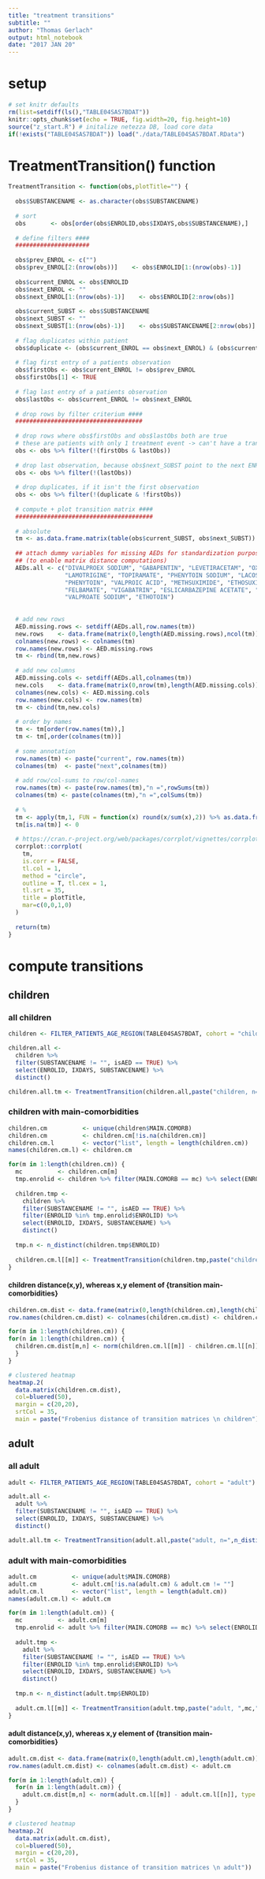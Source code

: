 ```yaml
---
title: "treatment transitions"
subtitle: ""
author: "Thomas Gerlach"
output: html_notebook
date: "2017 JAN 20"
---
```


# setup
```r
# set knitr defaults
rm(list=setdiff(ls(),"TABLE04SAS7BDAT"))
knitr::opts_chunk$set(echo = TRUE, fig.width=20, fig.height=10)
source("z_start.R") # initalize netezza DB, load core data
if(!exists("TABLE04SAS7BDAT")) load("./data/TABLE04SAS7BDAT.RData")
```

# TreatmentTransition() function
```r
TreatmentTransition <- function(obs,plotTitle="") {
  
  obs$SUBSTANCENAME <- as.character(obs$SUBSTANCENAME)
  
  # sort
  obs       <- obs[order(obs$ENROLID,obs$IXDAYS,obs$SUBSTANCENAME),]
  
  # define filters ####
  #####################
  
  obs$prev_ENROL <- c("")
  obs$prev_ENROL[2:(nrow(obs))]    <- obs$ENROLID[1:(nrow(obs)-1)]
  
  obs$current_ENROL <- obs$ENROLID
  obs$next_ENROL <- ""
  obs$next_ENROL[1:(nrow(obs)-1)]    <- obs$ENROLID[2:nrow(obs)]
  
  obs$current_SUBST <- obs$SUBSTANCENAME
  obs$next_SUBST <- ""
  obs$next_SUBST[1:(nrow(obs)-1)]    <- obs$SUBSTANCENAME[2:nrow(obs)]
  
  # flag duplicates within patient
  obs$duplicate <- (obs$current_ENROL == obs$next_ENROL) & (obs$current_SUBST == obs$next_SUBST)
  
  # flag first entry of a patients observation
  obs$firstObs <- obs$current_ENROL != obs$prev_ENROL
  obs$firstObs[1] <- TRUE
  
  # flag last entry of a patients observation
  obs$lastObs <- obs$current_ENROL != obs$next_ENROL
  
  # drop rows by filter criterium ####
  ####################################
  
  # drop rows where obs$firstObs and obs$lastObs both are true 
  # these are patients with only 1 treatment event -> can't have a transition
  obs <- obs %>% filter(!(firstObs & lastObs))
  
  # drop last observation, because obs$next_SUBST point to the next ENROLID
  obs <- obs %>% filter(!(lastObs))
  
  # drop duplicates, if it isn't the first observation
  obs <- obs %>% filter(!(duplicate & !firstObs))
  
  # compute + plot transition matrix ####
  #######################################
  
  # absolute
  tm <- as.data.frame.matrix(table(obs$current_SUBST, obs$next_SUBST))
  
  ## attach dummy variables for missing AEDs for standardization purposes 
  ## (to enable matrix distance computations)
  AEDs.all <- c("DIVALPROEX SODIUM", "GABAPENTIN", "LEVETIRACETAM", "OXCARBAZEPINE", "PRIMIDONE",
                "LAMOTRIGINE", "TOPIRAMATE", "PHENYTOIN SODIUM", "LACOSAMIDE", "ZONISAMIDE",
                "PHENYTOIN", "VALPROIC ACID", "METHSUXIMIDE", "ETHOSUXIMIDE", "TIAGABINE HYDROCHLORIDE",
                "FELBAMATE", "VIGABATRIN", "ESLICARBAZEPINE ACETATE", "GABAPENTIN ENACARBIL", "FOSPHENYTOIN SODIUM",
                "VALPROATE SODIUM", "ETHOTOIN")
  
  
  # add new rows
  AED.missing.rows <- setdiff(AEDs.all,row.names(tm))
  new.rows    <- data.frame(matrix(0,length(AED.missing.rows),ncol(tm)))
  colnames(new.rows) <- colnames(tm)
  row.names(new.rows) <- AED.missing.rows
  tm <- rbind(tm,new.rows)
  
  # add new columns
  AED.missing.cols <- setdiff(AEDs.all,colnames(tm))
  new.cols    <- data.frame(matrix(0,nrow(tm),length(AED.missing.cols)))
  colnames(new.cols) <- AED.missing.cols
  row.names(new.cols) <- row.names(tm)
  tm <- cbind(tm,new.cols)
  
  # order by names
  tm <- tm[order(row.names(tm)),]
  tm <- tm[,order(colnames(tm))]
  
  # some annotation
  row.names(tm) <- paste("current", row.names(tm))
  colnames(tm)  <- paste("next",colnames(tm))
  
  # add row/col-sums to row/col-names
  row.names(tm) <- paste(row.names(tm),"n =",rowSums(tm))
  colnames(tm) <- paste(colnames(tm),"n =",colSums(tm))
  
  # %
  tm <- apply(tm,1, FUN = function(x) round(x/sum(x),2)) %>% as.data.frame() %>% t()
  tm[is.na(tm)] <- 0
  
  # https://cran.r-project.org/web/packages/corrplot/vignettes/corrplot-intro.html
  corrplot::corrplot(
    tm,
    is.corr = FALSE,
    tl.col = 1,
    method = "circle",
    outline = T, tl.cex = 1,
    tl.srt = 35,
    title = plotTitle,
    mar=c(0,0,1,0)
  )
  
  return(tm)
}

```


# compute transitions

## children

### all children
```r

children <- FILTER_PATIENTS_AGE_REGION(TABLE04SAS7BDAT, cohort = "children")

children.all <- 
  children %>% 
  filter(SUBSTANCENAME != "", isAED == TRUE) %>% 
  select(ENROLID, IXDAYS, SUBSTANCENAME) %>%
  distinct()

children.all.tm <- TreatmentTransition(children.all,paste("children, n=",n_distinct(children.all$ENROLID)))
```

### children with main-comorbidities
```r
children.cm          <- unique(children$MAIN.COMORB)
children.cm          <- children.cm[!is.na(children.cm)]
children.cm.l        <- vector("list", length = length(children.cm))
names(children.cm.l) <- children.cm

for(m in 1:length(children.cm)) {
  mc          <- children.cm[m]
  tmp.enrolid <- children %>% filter(MAIN.COMORB == mc) %>% select(ENROLID) %>% distinct()
  
  children.tmp <- 
    children %>% 
    filter(SUBSTANCENAME != "", isAED == TRUE) %>% 
    filter(ENROLID %in% tmp.enrolid$ENROLID) %>% 
    select(ENROLID, IXDAYS, SUBSTANCENAME) %>%
    distinct()
  
  tmp.n <- n_distinct(children.tmp$ENROLID)
  
  children.cm.l[[m]] <- TreatmentTransition(children.tmp,paste("children, ",mc,", n=",tmp.n))
}
```

#### children distance(x,y), whereas x,y element of {transition main-comorbidities}
```r
children.cm.dist <- data.frame(matrix(0,length(children.cm),length(children.cm)))
row.names(children.cm.dist) <- colnames(children.cm.dist) <- children.cm

for(m in 1:length(children.cm)) {
for(n in 1:length(children.cm)) {
  children.cm.dist[m,n] <- norm(children.cm.l[[m]] - children.cm.l[[n]], type = "F")
  }
}

# clustered heatmap
heatmap.2(
  data.matrix(children.cm.dist),
  col=bluered(50),
  margin = c(20,20), 
  srtCol = 35,
  main = paste("Frobenius distance of transition matrices \n children")   )

```



## adult

### all adult
```r

adult <- FILTER_PATIENTS_AGE_REGION(TABLE04SAS7BDAT, cohort = "adult")

adult.all <- 
  adult %>% 
  filter(SUBSTANCENAME != "", isAED == TRUE) %>% 
  select(ENROLID, IXDAYS, SUBSTANCENAME) %>%
  distinct()

adult.all.tm <- TreatmentTransition(adult.all,paste("adult, n=",n_distinct(adult.all$ENROLID)))
```
### adult with main-comorbidities
```r
adult.cm          <- unique(adult$MAIN.COMORB)
adult.cm          <- adult.cm[!is.na(adult.cm) & adult.cm != ""]
adult.cm.l        <- vector("list", length = length(adult.cm))
names(adult.cm.l) <- adult.cm

for(m in 1:length(adult.cm)) {
  mc          <- adult.cm[m]
  tmp.enrolid <- adult %>% filter(MAIN.COMORB == mc) %>% select(ENROLID) %>% distinct()
  
  adult.tmp <- 
    adult %>% 
    filter(SUBSTANCENAME != "", isAED == TRUE) %>% 
    filter(ENROLID %in% tmp.enrolid$ENROLID) %>% 
    select(ENROLID, IXDAYS, SUBSTANCENAME) %>%
    distinct()
  
  tmp.n <- n_distinct(adult.tmp$ENROLID)
  
  adult.cm.l[[m]] <- TreatmentTransition(adult.tmp,paste("adult, ",mc,", n=",tmp.n))
}
```

#### adult distance(x,y), whereas x,y element of {transition main-comorbidities}
```r
adult.cm.dist <- data.frame(matrix(0,length(adult.cm),length(adult.cm)))
row.names(adult.cm.dist) <- colnames(adult.cm.dist) <- adult.cm

for(m in 1:length(adult.cm)) {
  for(n in 1:length(adult.cm)) {
    adult.cm.dist[m,n] <- norm(adult.cm.l[[m]] - adult.cm.l[[n]], type = "F")
  }
}

# clustered heatmap
heatmap.2(
  data.matrix(adult.cm.dist),
  col=bluered(50),
  margin = c(20,20), 
  srtCol = 35,
  main = paste("Frobenius distance of transition matrices \n adult"))

```
